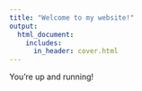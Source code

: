 ```yaml
---
title: "Welcome to my website!"
output:
  html_document:
    includes:
      in_header: cover.html
---
```


You're up and running!